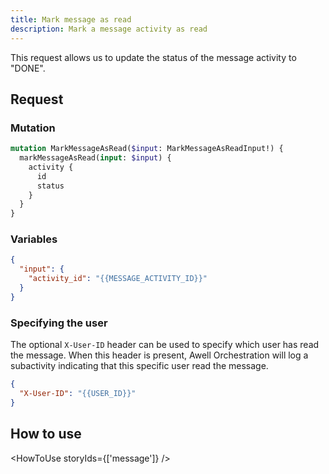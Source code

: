 ```yaml
---
title: Mark message as read
description: Mark a message activity as read
---
```


This request allows us to update the status of the message activity to "DONE".

## Request

### Mutation

```graphql
mutation MarkMessageAsRead($input: MarkMessageAsReadInput!) {
  markMessageAsRead(input: $input) {
    activity {
      id
      status
    }
  }
}
```

### Variables

```json
{
  "input": {
    "activity_id": "{{MESSAGE_ACTIVITY_ID}}"
  }
}
```

### Specifying the user

The optional `X-User-ID` header can be used to specify which user has read the message. When this header is present, Awell Orchestration will log a subactivity indicating that this specific user read the message.

```json
{
  "X-User-ID": "{{USER_ID}}"
}
```

## How to use

<HowToUse storyIds={['message']} />
